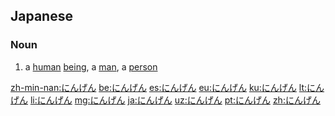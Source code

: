 ==Japanese==

===Noun===
{{ja-noun}}

# {{ja-def|人間}} a [[human]] [[being]], a [[man]], a [[person]]

[[zh-min-nan:にんげん]]
[[be:にんげん]]
[[es:にんげん]]
[[eu:にんげん]]
[[ku:にんげん]]
[[lt:にんげん]]
[[li:にんげん]]
[[mg:にんげん]]
[[ja:にんげん]]
[[uz:にんげん]]
[[pt:にんげん]]
[[zh:にんげん]]